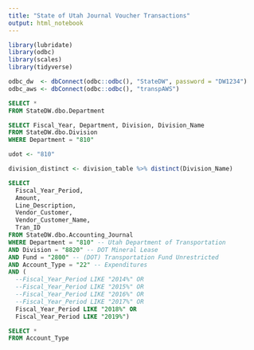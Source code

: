 ```yaml
---
title: "State of Utah Journal Voucher Transactions"
output: html_notebook
---
```

```r
library(lubridate)
library(odbc)
library(scales)
library(tidyverse)

odbc_dw  <- dbConnect(odbc::odbc(), "StateDW", password = "DW1234")
odbc_aws <- dbConnect(odbc::odbc(), "transpAWS")
```

```sql
SELECT *
FROM StateDW.dbo.Department
```

```sql
SELECT Fiscal_Year, Department, Division, Division_Name
FROM StateDW.dbo.Division
WHERE Department = "810"
```

```r
udot <- "810"

division_distinct <- division_table %>% distinct(Division_Name)
```

```sql
SELECT 
  Fiscal_Year_Period,
  Amount,
  Line_Description,
  Vendor_Customer,
  Vendor_Customer_Name,
  Tran_ID
FROM StateDW.dbo.Accounting_Journal
WHERE Department = "810" -- Utah Department of Transportation
AND Division = "8820" -- DOT Mineral Lease
AND Fund = "2800" -- (DOT) Transportation Fund Unrestricted
AND Account_Type = "22" -- Expenditures
AND (
  --Fiscal_Year_Period LIKE "2014%" OR
  --Fiscal_Year_Period LIKE "2015%" OR
  --Fiscal_Year_Period LIKE "2016%" OR
  --Fiscal_Year_Period LIKE "2017%" OR
  Fiscal_Year_Period LIKE "2018%" OR
  Fiscal_Year_Period LIKE "2019%")
```

```sql
SELECT *
FROM Account_Type
```